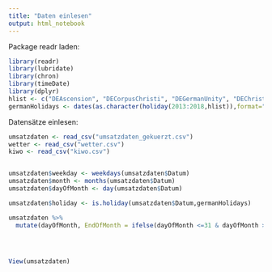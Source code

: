 ```yaml
---
title: "Daten einlesen"
output: html_notebook
---
```


Package readr laden:
```r
library(readr)
library(lubridate)
library(chron)
library(timeDate)
library(dplyr)
hlist <- c("DEAscension", "DECorpusChristi", "DEGermanUnity", "DEChristmasEve", "DENewYearsEve")
germanHolidays <- dates(as.character(holiday(2013:2018,hlist)),format="Y-M-D")
```

Datensätze einlesen:
```r
umsatzdaten <- read_csv("umsatzdaten_gekuerzt.csv")
wetter <- read_csv("wetter.csv")
kiwo <- read_csv("kiwo.csv")


umsatzdaten$weekday <- weekdays(umsatzdaten$Datum)
umsatzdaten$month <- months(umsatzdaten$Datum)
umsatzdaten$dayOfMonth <- day(umsatzdaten$Datum)

umsatzdaten$holiday <- is.holiday(umsatzdaten$Datum,germanHolidays)

umsatzdaten %>% 
  mutate(dayOfMonth, EndOfMonth = ifelse(dayOfMonth <=31 & dayOfMonth >= 28,TRUE, FALSE))
 



View(umsatzdaten)
```

